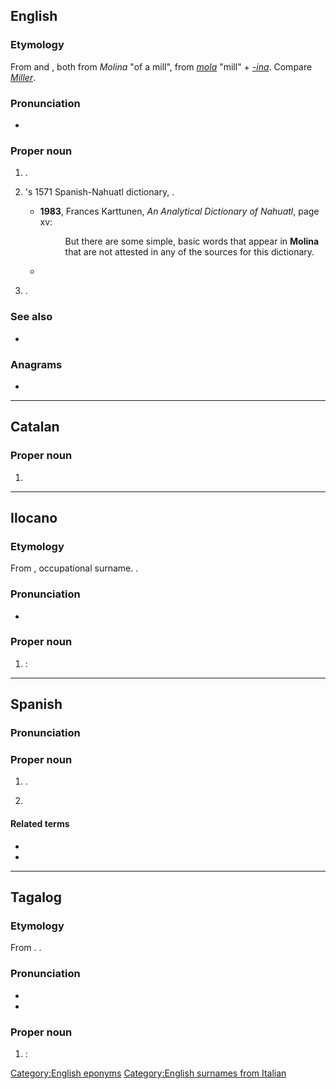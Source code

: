 {{also|molina|moliná}}
==English==
{{wikipedia|lang=en}}

===Etymology===
From {{uder|en|es|-}} and {{uder|en|it|-}}, both from {{uder|en|la|-}} ''Molina'' "of a mill", from ''[[mola]]'' "mill" + ''[[-ina]]''. Compare ''[[Miller]]''.

===Pronunciation===
* {{IPA|en|/mɵˈlinə/}}

===Proper noun===
{{en-proper noun|~}}

# {{lb|en|countable}} {{surname|en|from=Spanish}}.
# {{w|lang=en|Alonso de Molina}}'s 1571 Spanish-Nahuatl dictionary, {{w|lang=en|Vocabulario en lengua castellana y mexicana|''Vocabulario en lengua castellana y mexicana''}}.
#* '''1983''', Frances Karttunen, ''An Analytical Dictionary of Nahuatl'', page xv:
#*: But there are some simple, basic words that appear in '''Molina''' that are not attested in any of the sources for this dictionary.
#* {{quote-book|en|year=2001|author=James Lockhart|title=Nahuatl as Written|page=152|passage=If you are going to continue your Nahuatl studies, you have no alternative to acquiring a copy of '''Molina'''.}}
# {{place|en|city|c/Chile}}.

===See also===
* {{pedia|lang=en}}

===Anagrams===
* {{anagrams|en|a=ailmno|Maolin|aminol|lamino-|monial|nomial|oilman}}

[[Category:English eponyms]]
[[Category:English surnames from Italian]]

----

==Catalan==

===Proper noun===
{{ca-proper noun|f}}

# {{l|en|Molina}}

----
==Ilocano==

===Etymology===
From {{der|ilo|es|Molina}}, occupational surname. {{Catálogo alfabético de apellidos|ilo}}.

===Pronunciation===
* {{hyph|ilo|Mo|li|na}}

===Proper noun===
{{ilo-proper noun}}

# {{l|es|Molina}}: {{surname|ceb|common|from=Spanish}}{{n-g|, generally concentrated in [[Ilocos Sur]]}}
----

==Spanish==
{{wikipedia|lang=es|Molina (Chile)}}

===Pronunciation===
{{es-IPA}}

===Proper noun===
{{es-proper noun}}

# {{surname|es}}.
# {{place|es|city|c/Chile|t1=Molina}}

====Related terms====
* {{l|es|molinense}}
* {{l|es|molineño}}

----
==Tagalog==

===Etymology=== 
From {{der|tl|es|Molina}}. {{Catálogo alfabético de apellidos|tl}}.

===Pronunciation===
* {{hyph|tl|Mo|li|na}}
* {{tl-IPA}}

===Proper noun===
{{tl-proper noun}}

# {{l|es|Molina}}:  {{surname|tl|from=Spanish}}